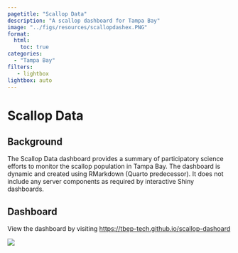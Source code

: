 ```yaml
---
pagetitle: "Scallop Data"
description: "A scallop dashboard for Tampa Bay"
image: "../figs/resources/scallopdashex.PNG"
format: 
  html: 
    toc: true
categories: 
  - "Tampa Bay"
filters:
   - lightbox
lightbox: auto
---
```


# Scallop Data {.unnumbered}

## Background

The Scallop Data dashboard provides a summary of participatory science efforts to monitor the scallop population in Tampa Bay.  The dashboard is dynamic and created using RMarkdown (Quarto predecessor).  It does not include any server components as required by interactive Shiny dashboards.

## Dashboard

View the dashboard by visiting [https://tbep-tech.github.io/scallop-dashoard](https://tbep-tech.github.io/scallop-dashoard){target="_blank"}

![](../figs/resources/scallopcreenshot.png)
